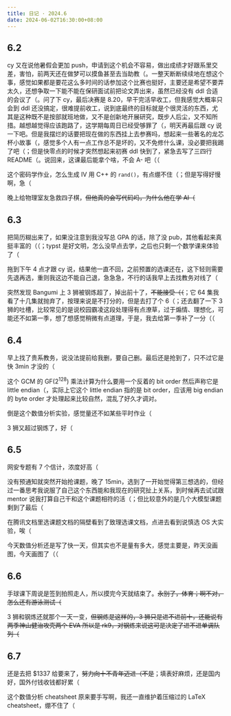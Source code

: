 ```yaml
---
title: 日记 · 2024.6
date: 2024-06-02T16:30:00+08:00
---
```


## 6.2

cy 又在说他暑假会更加 push，申请到这个机会不容易，做出成绩才好跟系里交差，害怕，前两天还在做梦可以摸鱼甚至去当助教（。一整天断断续续地在想这个事，感觉如果都是要花这么多时间的话参加这个比赛也挺好，主要还是希望不要弄太久，还想争取一下能不能在保研面试前把论文弄出来，虽然已经没有 ddl 合适的会议了（。问了下 cy，最后决赛是 8.20，早干完活早收工，但我感觉大概率只会到 ddl 还没搞定，很难提前收工，说到底最终的目标就是个很灵活的东西，尤其是这种既不是按部就班地做，又不是创新地开展研究，既步人后尘，又不知所措。越想越觉得应该跑路了，这学期每周日已经受够罪了（，明天再最后跟 cy 说一下吧。但是我摆烂的话要把现在做的东西挂上去参赛吗，想起来一些著名的龙芯杯小故事（，感觉多个人有一点工作总不是坏的，又不免修什么课，没必要把我踢了吧（；但是快零点的时候才突然想起来初赛 ddl 快到了，紧急去写了三四行 README（。说回来，这课最后能拿个啥，不会 A- 吧（（

这个密码学作业，怎么生成 IV 用 C++ 的 `rand()`，有点绷不住（；但是写得好慢啊，急（

晚上给物理室友急救四子棋，~~但他真的会写代码吗，为什么他在学 AI（~~

## 6.3

把简历糊出来了，如果没注意到我没写总 GPA 的话，除了没 pub，其他看起来真挺丰富的（（；typst 是好文明，怎么没早点去学，之后也只剩一个数学课来体验了（

拖到下午 4 点才跟 cy 说，结果他一直不回，之前预置的选课还在，这下轻则需要先退再选，重则我这边不能自己退，急急急，不行的话我早上去找教务对线了（

突然发现 Bangumi 上 3 狮被钢炼超了，掉出前十了，~~不能接受（（~~；它 64 集我看了十几集就抛弃了，按理来说是不打分的，但是去打了个 6（；还去翻了一下 3 狮的吐槽，比较常见的是说校园霸凌这段处理得有点潦草，过于煽情、理想化，可能还不如第一季，想了想感觉稍微有点道理，于是，我去给第一季补了一分（（

## 6.4

早上找了贵系教务，说没法提前给我删，要自己删。最后还是抢到了，只不过它是快 3min 才没的（

这个 GCM 的 $\mathrm{GF}(2^{128})$ 乘法计算为什么要用一个反着的 bit order 然后声称它是 little endian（，实际上它这个 little endian 指的是 bit order，应该用 big endian 的 byte order 才处理起来比较自然，混乱了好久才调对。

倒是这个数值分析实验，感觉量还不如某些平时作业（

3 狮又超过钢炼了，好（

## 6.5

网安专题有 7 个信计，浓度好高（

没有预通知就突然开始抢课题，晚了 15min，选到了一开始觉得第三想选的，但经过一番思考我说服了自己这个东西能和我现在的研究扯上关系，到时候再去试试跟 mentor 说我打算自己干和这个课题相符的活（；但比较意外的是几个大模型课题剩到了最后（

在腾讯文档里选课题文档的隔壁看到了致理选课文档，点进去看到说慎选 OS 大实验，唉（

今天数值分析还是写了快一天，但其实也不是量有多大，感觉主要是，昨天没画图，今天画图了（（

## 6.6

手球课下周说是签到拍照走人，所以摸完今天就结束了。~~永别了，体育；啊不对，怎么还有游泳测试（~~

3 狮和钢炼还就那个一天一变，~~但钢炼是这样的，3 狮只是进不进前十，还能说有两季神山健治攻壳两个 EVA 所以是 rk9，对钢炼来说这可是决定了进不进单调队列（~~

## 6.7

还是去把 $1337 给要来了，~~努力向十不青年迈进（不是~~；填表好麻烦，还是国内好，国外付钱收钱都好累（

这个数值分析 cheatsheet 原来要手写啊，我还一直维护着压缩过的 LaTeX cheatsheet，绷不住了（
